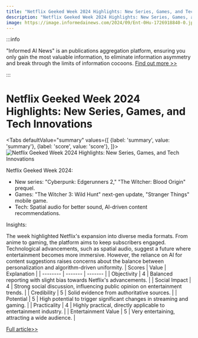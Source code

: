 ```yaml
---
title: "Netflix Geeked Week 2024 Highlights: New Series, Games, and Tech Innovations"
description: "Netflix Geeked Week 2024 Highlights: New Series, Games, and Tech Innovations"
image: https://image.informedainews.com/2024/09/Ent-0Hu-1726918840-0.jpg
---
```



:::info

"Informed AI News" is an publications aggregation platform, ensuring you only gain the most valuable information, to eliminate information asymmetry and break through the limits of information cocoons.  [Find out more >>](/)

:::

# Netflix Geeked Week 2024 Highlights: New Series, Games, and Tech Innovations


<Tabs
	defaultValue="summary"
	values={[
	{label: 'summary', value: 'summary'},
	{label: 'score', value: 'score'},
]}>
<TabItem value="summary">
<img
  src="https://image.informedainews.com/2024/09/Ent-0Hu-1726918840-0.jpg"
  alt="Netflix Geeked Week 2024 Highlights: New Series, Games, and Tech Innovations"
/>



Netflix Geeked Week 2024:

- New series: "Cyberpunk: Edgerunners 2," "The Witcher: Blood Origin" prequel.
- Games: "The Witcher 3: Wild Hunt" next-gen update, "Stranger Things" mobile game.
- Tech: Spatial audio for better sound, AI-driven content recommendations.

Insights:

The week highlighted Netflix's expansion into diverse media formats. From anime to gaming, the platform aims to keep subscribers engaged. Technological advancements, such as spatial audio, suggest a future where entertainment becomes more immersive. However, the reliance on AI for content suggestions raises concerns about the balance between personalization and algorithm-driven uniformity.
</TabItem>
<TabItem value="score">
	| Scores     | Value   | Explanation |
	| -------- | ------- | ------- |
	| Objectivity  | 4    | Balanced reporting with slight bias towards Netflix's advancements.    |
	| Social Impact | 4     | Strong social discussion, influencing public opinion on entertainment trends.    |
	| Credibility    | 5    | Solid evidence from authoritative sources.    |
	| Potential    | 5    | High potential to trigger significant changes in streaming and gaming.    |
	| Practicality    | 4    | Highly practical, directly applicable to entertainment industry.    |
	| Entertainment Value    | 5    | Very entertaining, attracting a wide audience.    |
</TabItem>
</Tabs>

[Full article>>](https://www.ign.com/articles/netflix-geeked-week-2024-announcements)
